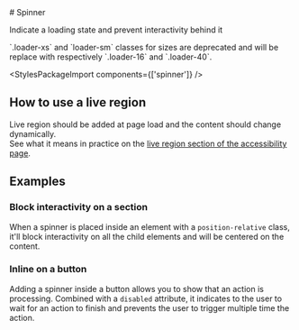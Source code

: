 
<Meta of={SpinnerStories} />

<div className="docs-title">
  # Spinner

  <nav>
    <link-design of={JSON.stringify(SpinnerStories)}></link-design>
  </nav>
</div>

<p className="lead">Indicate a loading state and prevent interactivity behind it</p>

<div className="banner banner-warning">
  `.loader-xs` and `loader-sm` classes for sizes are deprecated and will be replace with
  respectively `.loader-16` and `.loader-40`.
</div>

<Canvas sourceState="shown" of={SpinnerStories.Default} />

<div className="hide-col-default">
  <Controls of={SpinnerStories.Default} />
</div>

<StylesPackageImport components={['spinner']} />

## How to use a live region

Live region should be added at page load and the content should change dynamically.\
See what it means in practice on the [live region section of the accessibility page](/?path=/docs/46da78e8-e83b-4ca1-aaf6-bbc662efef14--docs#live-region).

## Examples

### Block interactivity on a section

When a spinner is placed inside an element with a `position-relative` class, it'll block interactivity on all the child elements and will be centered on the content.

<Canvas of={SpinnerStories.BlockSection} />

### Inline on a button

Adding a spinner inside a button allows you to show that an action is processing. Combined with a `disabled` attribute, it indicates to the user to wait for an action to finish and prevents the user to trigger multiple time the action.

<Canvas of={SpinnerStories.Inline} />

